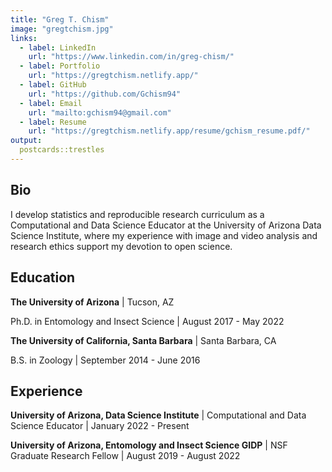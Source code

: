 ```yaml
---
title: "Greg T. Chism"
image: "gregtchism.jpg"
links:
  - label: LinkedIn
    url: "https://www.linkedin.com/in/greg-chism/"
  - label: Portfolio
    url: "https://gregtchism.netlify.app/"
  - label: GitHub
    url: "https://github.com/Gchism94"
  - label: Email
    url: "mailto:gchism94@gmail.com"
  - label: Resume
    url: "https://gregtchism.netlify.app/resume/gchism_resume.pdf/"
output:
  postcards::trestles
---
```

 
## Bio

I develop statistics and reproducible research curriculum as a Computational and Data Science Educator at the University of Arizona Data Science Institute, where my experience with image and video analysis and research ethics support my devotion to open science. 

## Education

**The University of Arizona** | Tucson, AZ

Ph.D. in Entomology and Insect Science | August 2017 - May 2022

**The University of California, Santa Barbara** | Santa Barbara, CA

B.S. in Zoology | September 2014 - June 2016

## Experience

**University of Arizona, Data Science Institute** | Computational and Data Science Educator | January 2022 - Present

**University of Arizona, Entomology and Insect Science GIDP** | NSF Graduate Research Fellow | August 2019 - August 2022
